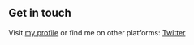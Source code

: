 ## Get in touch

Visit [my  profile](https://pero.overio.space) or find me on other platforms: [Twitter](https://www.twitter.com/perowong)
